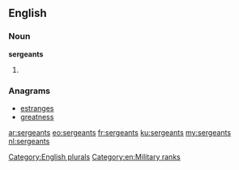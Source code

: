 ==English==

===Noun===
'''sergeants'''

# {{plural of|[[sergeant]]}}

===Anagrams===
* [[estranges#English|estranges]]
* [[greatness#English|greatness]]

[[Category:English plurals]]
[[Category:en:Military ranks]]

[[ar:sergeants]]
[[eo:sergeants]]
[[fr:sergeants]]
[[ku:sergeants]]
[[my:sergeants]]
[[nl:sergeants]]